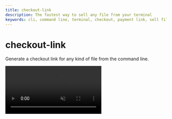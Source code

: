 ```yaml
---
title: checkout-link
description: The fastest way to sell any file from your terminal
keywords: cli, command line, terminal, checkout, payment link, sell files, upload file, open source
---
```



# checkout-link

Generate a checkout link for any kind of file from the command line.

<video src="/assets/docs/checkout-link.webm" autoPlay loop="1" muted />

### Getting Started

```bash
npx checkout-link ./path/to/file.zip
```

<ShadowBox className="mt-12">
<GitHubIcon width={40} />
<h3>checkout-link Repository</h3>
<p>The code is open source and available on GitHub</p>
<a href="https://github.com/polarsource/checkout-link" target="_blank"><Button>View Code on GitHub</Button></a>
</ShadowBox>
